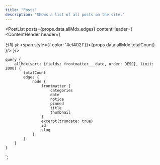 ```yaml
---
title: "Posts"
description: "Shows a list of all posts on the site."
---
```





<PostList posts={props.data.allMdx.edges} contentHeader={
    <ContentHeader header={
        <div>전체 글 <span style={{ color: '#ef402f'}}>{props.data.allMdx.totalCount}</span></div>
    }/>
}/>




    query {
        allMdx(sort: {fields: frontmatter___date, order: DESC}, limit: 2000) {
            totalCount
            edges {
                node {
                    frontmatter {
                        categories
                        date
                        notice
                        pinned
                        title
                        thumbnail
                    }
                    excerpt(truncate: true)
                    id
                    slug
                }
            }
        }
    }
`;